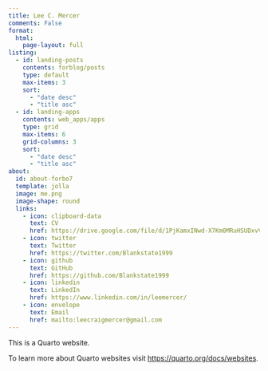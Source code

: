 ```yaml
---
title: Lee C. Mercer
comments: False
format:
  html:
    page-layout: full
listing:
  - id: landing-posts
    contents: forblog/posts
    type: default
    max-items: 3
    sort: 
      - "date desc"
      - "title asc"
  - id: landing-apps
    contents: web_apps/apps
    type: grid
    max-items: 6
    grid-columns: 3
    sort: 
      - "date desc"
      - "title asc"
about:
  id: about-forbo7
  template: jolla
  image: me.png
  image-shape: round
  links:
    - icon: clipboard-data
      text: CV
      href: https://drive.google.com/file/d/1PjKamxINwd-X7Km0MRuHSUDxvVDoUarV/view?usp=sharing
    - icon: twitter
      text: Twitter
      href: https://twitter.com/Blankstate1999
    - icon: github
      text: GitHub
      href: https://github.com/Blankstate1999
    - icon: linkedin
      text: LinkedIn
      href: https://www.linkedin.com/in/leemercer/
    - icon: envelope
      text: Email
      href: mailto:leecraigmercer@gmail.com
---
```


This is a Quarto website.

To learn more about Quarto websites visit <https://quarto.org/docs/websites>.
